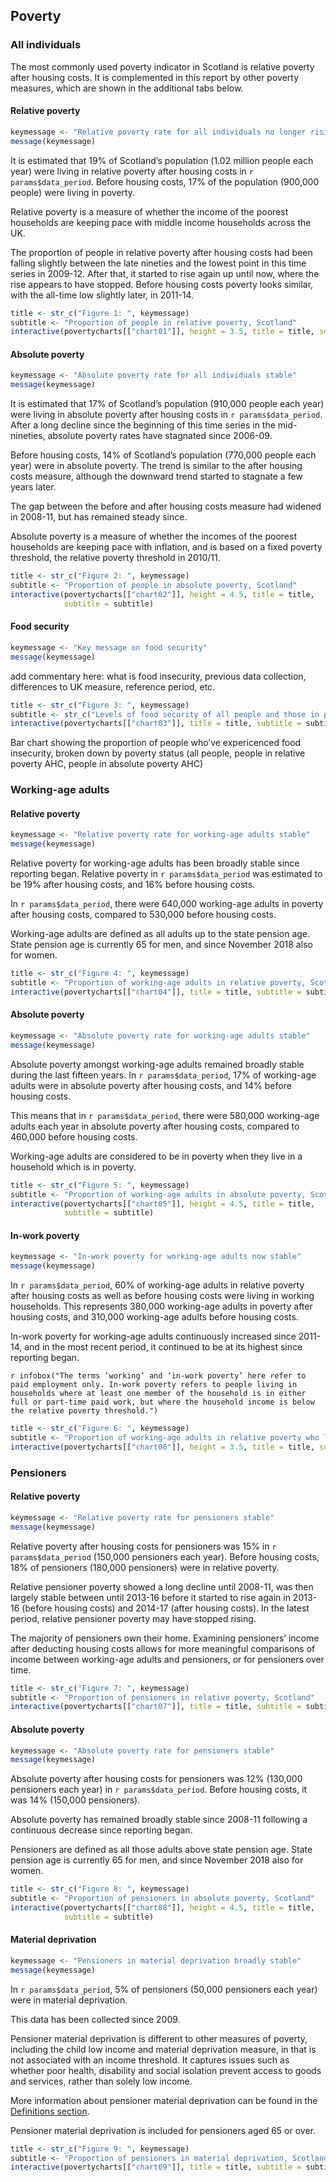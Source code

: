 ## Poverty

### All individuals {.tabset}

The most commonly used poverty indicator in Scotland is relative poverty after housing costs. It is complemented in this report by other poverty measures, which are shown in the additional tabs below.

#### Relative poverty

```{r}
keymessage <- "Relative poverty rate for all individuals no longer rising"
message(keymessage)
```

It is estimated that 19% of Scotland's population (1.02 million people each year) were living in relative poverty after housing costs in `r params$data_period`. Before housing costs, 17% of the population (900,000 people) were living in poverty.

Relative poverty is a measure of whether the income of the poorest households are keeping pace with middle income households across the UK.

The proportion of people in relative poverty after housing costs had been falling slightly between the late nineties and the lowest point in this time series in 2009-12. After that, it started to rise again up until now, where the rise appears to have stopped. Before housing costs poverty looks similar, with the all-time low slightly later, in 2011-14.

```{r, chart01}
title <- str_c("Figure 1: ", keymessage)
subtitle <- "Proportion of people in relative poverty, Scotland"
interactive(povertycharts[["chart01"]], height = 3.5, title = title, subtitle = subtitle)
```

#### Absolute poverty 

```{r}
keymessage <- "Absolute poverty rate for all individuals stable"
message(keymessage)
```

It is estimated that 17% of Scotland's population (910,000 people each year) were living in absolute poverty after housing costs in `r params$data_period`. After a long decline since the beginning of this time series in the mid-nineties, absolute poverty rates have stagnated since 2006-09.

Before housing costs, 14% of Scotland's population (770,000 people each year) were in absolute poverty. The trend is similar to the after housing costs measure, although the downward trend started to stagnate a few years later.

The gap between the before and after housing costs measure had widened in 2008-11, but has remained steady since.

Absolute poverty is a measure of whether the incomes of the poorest households are keeping pace with inflation, and is based on a fixed poverty threshold, the relative poverty threshold in 2010/11.

```{r chart02}
title <- str_c("Figure 2: ", keymessage)
subtitle <- "Proportion of people in absolute poverty, Scotland"
interactive(povertycharts[["chart02"]], height = 4.5, title = title, 
            subtitle = subtitle)
```

#### Food security

```{r}
keymessage <- "Key message on food security"
message(keymessage)
```

add commentary here: what is food insecurity, previous data collection, differences to UK measure, reference period, etc.

```{r chart03}
title <- str_c("Figure 3: ", keymessage)
subtitle <- str_c("Levels of food security of all people and those in poverty, Scotland ", params$data_year, " (fake data!)")
interactive(povertycharts[["chart03"]], title = title, subtitle = subtitle)

```

Bar chart showing the proportion of people who've expericenced food insecurity, broken down by poverty status (all people, people in relative poverty AHC, people in absolute poverty AHC)

### Working-age adults {.tabset}

#### Relative poverty 

```{r}
keymessage <- "Relative poverty rate for working-age adults stable"
message(keymessage)
```

Relative poverty for working-age adults has been broadly stable since reporting began. Relative poverty in `r params$data_period` was estimated to be 19% after housing costs, and 16% before housing costs.

In `r params$data_period`, there were 640,000 working-age adults in poverty after housing costs, compared to 530,000 before housing costs.

Working-age adults are defined as all adults up to the state pension age. State pension age is currently 65 for men, and since November 2018 also for women.

```{r chart04}
title <- str_c("Figure 4: ", keymessage)
subtitle <- "Proportion of working-age adults in relative poverty, Scotland"
interactive(povertycharts[["chart04"]], title = title, subtitle = subtitle)
```

#### Absolute poverty

```{r}
keymessage <- "Absolute poverty rate for working-age adults stable"
message(keymessage)
```

Absolute poverty amongst working-age adults remained broadly stable during the last fifteen years. In `r params$data_period`, 17% of working-age adults were in absolute poverty after housing costs, and 14% before housing costs.

This means that in `r params$data_period`, there were 580,000 working-age adults each year in absolute poverty after housing costs, compared to 460,000 before housing costs.

Working-age adults are considered to be in poverty when they live in a household which is in poverty.

```{r chart05}
title <- str_c("Figure 5: ", keymessage)
subtitle <- "Proportion of working-age adults in absolute poverty, Scotland"
interactive(povertycharts[["chart05"]], height = 4.5, title = title, 
            subtitle = subtitle)
```

#### In-work poverty

```{r}
keymessage <- "In-work poverty for working-age adults now stable"
message(keymessage)
```

In `r params$data_period`, 60% of working-age adults in relative poverty after housing costs as well as before housing costs were living in working households. This represents 380,000 working-age adults in poverty after housing costs, and 310,000 working-age adults before housing costs.

In-work poverty for working-age adults continuously increased since 2011-14, and in the most recent period, it continued to be at its highest since reporting began.

`r infobox("The terms ‘working’ and ‘in-work poverty’ here refer to paid employment only. In-work poverty refers to people living in households where at least one member of the household is in either full or part-time paid work, but where the household income is below the relative poverty threshold.")`

```{r chart06}
title <- str_c("Figure 6: ", keymessage)
subtitle <- "Proportion of working-age adults in relative poverty who live in a working household, Scotland"
interactive(povertycharts[["chart06"]], height = 3.5, title = title, subtitle = subtitle)
```

### Pensioners {.tabset}

#### Relative poverty

```{r}
keymessage <- "Relative poverty rate for pensioners stable"
message(keymessage)
```

Relative poverty after housing costs for pensioners was 15% in `r params$data_period` (150,000 pensioners each year). Before housing costs, 18% of pensioners (180,000 pensioners) were in relative poverty.

Relative pensioner poverty showed a long decline until 2008-11, was then largely stable between until 2013-16 before it started to rise again in 2013-16 (before housing costs) and 2014-17 (after housing costs). In the latest period, relative pensioner poverty may have stopped rising.

The majority of pensioners own their home. Examining pensioners' income after deducting housing costs allows for more meaningful comparisons of income between working-age adults and pensioners, or for pensioners over time.

```{r chart07}
title <- str_c("Figure 7: ", keymessage)
subtitle <- "Proportion of pensioners in relative poverty, Scotland"
interactive(povertycharts[["chart07"]], title = title, subtitle = subtitle)
```

#### Absolute poverty

```{r}
keymessage <- "Absolute poverty rate for pensioners stable"
message(keymessage)
```

Absolute poverty after housing costs for pensioners was 12% (130,000 pensioners each year) in `r params$data_period`. Before housing costs, it was 14% (150,000 pensioners).

Absolute poverty has remained broadly stable since 2008-11 following a continuous decrease since reporting began.

Pensioners are defined as all those adults above state pension age. State pension age is currently 65 for men, and since November 2018 also for women.

```{r chart08}
title <- str_c("Figure 8: ", keymessage)
subtitle <- "Proportion of pensioners in absolute poverty, Scotland"
interactive(povertycharts[["chart08"]], height = 4.5, title = title, 
            subtitle = subtitle)
```

#### Material deprivation

```{r}
keymessage <- "Pensioners in material deprivation broadly stable"
message(keymessage)
```

In `r params$data_period`, 5% of pensioners (50,000 pensioners each year) were in material deprivation.

This data has been collected since 2009.

Pensioner material deprivation is different to other measures of poverty, including the child low income and material deprivation measure, in that is not associated with an income threshold. It captures issues such as whether poor health, disability and social isolation prevent access to goods and services, rather than solely low income.

More information about pensioner material deprivation can be found in the [Definitions section](#pensioner-material-deprivation).

Pensioner material deprivation is included for pensioners aged 65 or over.

```{r chart09}
title <- str_c("Figure 9: ", keymessage)
subtitle <- "Proportion of pensioners in material deprivation, Scotland"
interactive(povertycharts[["chart09"]], title = title, subtitle = subtitle)
```

